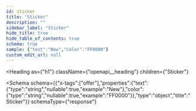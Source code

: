 ```yaml
---
id: sticker
title: "Sticker"
description: ""
sidebar_label: "Sticker"
hide_title: true
hide_table_of_contents: true
schema: true
sample: {"text":"New","color":"FF0000"}
custom_edit_url: null
---
```



<Heading
  as={"h1"}
  className={"openapi__heading"}
  children={"Sticker"}
>
</Heading>





<Schema
  schema={{"x-tags":["offer"],"properties":{"text":{"type":"string","nullable":true,"example":"New"},"color":{"type":"string","nullable":true,"example":"FF0000"}},"type":"object","title":"Sticker"}}
  schemaType={"response"}
>
  
</Schema>
            